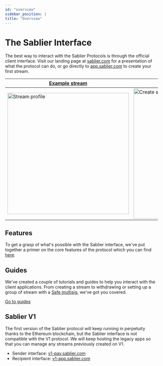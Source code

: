 ```yaml
---
id: "overview"
sidebar_position: 1
title: "Overview"
---
```


# The Sablier Interface

The best way to interact with the Sablier Protocols is through the official client interface. Visit our landing page at
[sablier.com](https://sablier.com) for a presentation of what the protocol can do, or go directly to
[app.sablier.com](https://app.sablier.com) to create your first stream.

| [Example stream](https://app.sablier.com/stream/LL2-11155111-3/)              | [Create stream](https://app.sablier.com/gallery/)                       |
| ----------------------------------------------------------------------------- | ----------------------------------------------------------------------- |
| <img alt="Stream profile" width="400" src="/screenshots/stream-profile.png"/> | <img alt="Create stream" width="430" src="/screenshots/gallery-2.png"/> |

## Features

To get a grasp of what's possible with the Sablier interface, we've put together a primer on the core features of the
protocol which you can find [here](/apps/features/vesting).

## Guides

We've created a couple of tutorials and guides to help you interact with the client applications. From creating a stream
to withdrawing or setting up a group of stream with a [Safe multisig](https://safe.global), we've got you covered.

[Go to guides](/apps/guides/url-schemes)

## Sablier V1

The first version of the Sablier protocol will keep running in perpetuity thanks to the Ethereum blockchain, but the
Sablier interface is not compatible with the V1 protocol. We will keep hosting the legacy apps so that you can manage
any streams previously created on V1.

- Sender interface: [v1-pay.sablier.com](https://v1-pay.sablier.com)
- Recipient interface: [v1-app.sablier.com](https://v1-app.sablier.com)
